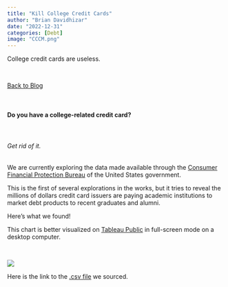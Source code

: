 ```yaml
---
title: "Kill College Credit Cards"
author: "Brian Davidhizar"
date: "2022-12-31"
categories: [Debt]
image: "CCCM.png"
---
```


College credit cards are useless.

<br>

[Back to Blog](https://betadelta-analytics-research.github.io/website/blog_page.html)

<br>

#### Do you have a college-related credit card?

<br>

###### Get rid of it.

We are currently exploring the data made available through the [Consumer Financial Protection Bureau](https://www.consumerfinance.gov/data-research/student-banking/marketing-agreements-and-data/) of the United States government.  

This is the first of several explorations in the works, but it tries to reveal the millions of dollars credit card issuers are paying academic institutions to market debt products to recent graduates and alumni.

Here's what we found!

This chart is better visualized on [Tableau Public](https://public.tableau.com/views/KillCollegeCreditCards/Dashboard1?:language=en-US&:display_count=n&:origin=viz_share_link) in full-screen mode on a desktop computer.

<br>

![](CCCM.png){fig-align="center"}

Here is the link to the [.csv file](https://files.consumerfinance.gov/f/documents/cfpb_college-credit-card-agreements-database-2009-2020.csv) we sourced.